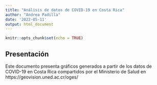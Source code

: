 ---
title: "Análisis de datos de COVID-19 en Costa Rica"
author: "Andrea Padilla"
date: '2022-05-11'
output: html_document
---

```{r setup, include=FALSE}
knitr::opts_chunk$set(echo = TRUE)
```

## Presentación 
Este documento presenta gráficos generados a partir de los datos de COVID-19 en Costa Rica compartidos por el Ministerio de Salud en https://geovision.uned.ac.cr/oges/